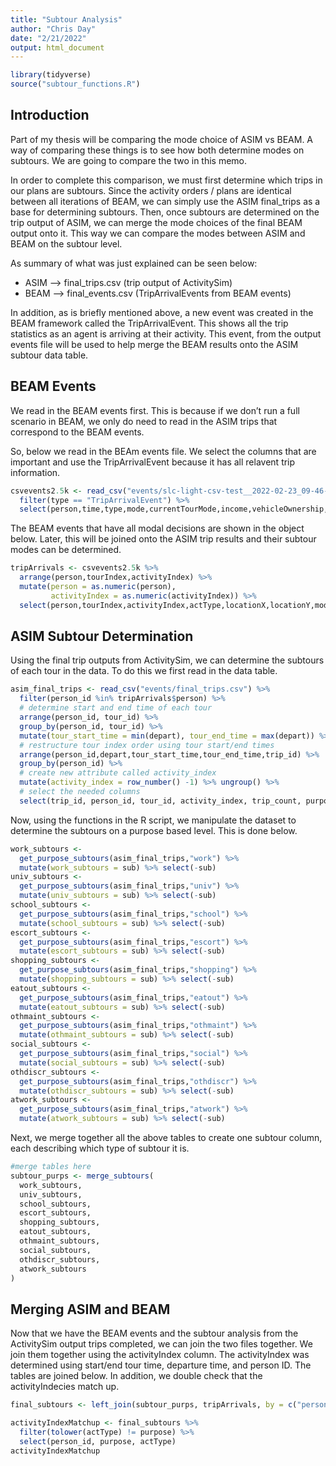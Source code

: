 ```yaml
---
title: "Subtour Analysis"
author: "Chris Day"
date: "2/21/2022"
output: html_document
---
```


```r
library(tidyverse)
source("subtour_functions.R")
```

## Introduction
Part of my thesis will be comparing the mode choice of ASIM vs BEAM. A way of comparing these things is to see how both determine modes on subtours. We are going to compare the two in this memo. 

In order to complete this comparison, we must first determine which trips in our plans are subtours. Since the activity orders / plans are identical between all iterations of BEAM, we can simply use the ASIM final_trips as a base for determining subtours. Then, once subtours are determined on the trip output of ASIM, we can merge the mode choices of the final BEAM output onto it. This way we can compare the modes between ASIM and BEAM on the subtour level.

As summary of what was just explained can be seen below:

  - ASIM --> final_trips.csv (trip output of ActivitySim)
  - BEAM --> final_events.csv (TripArrivalEvents from BEAM events)
  
In addition, as is briefly mentioned above, a new event was created in the BEAM framework called the TripArrivalEvent. This shows all the trip statistics as an agent is arriving at their activity. This event, from the output events file will be used to help merge the BEAM results onto the ASIM subtour data table. 


## BEAM Events
We read in the BEAM events first. This is because if we don't run a full scenario in BEAM, we only do need to read in the ASIM trips that correspond to the BEAM events.

So, below we read in the BEAm events file. We select the columns that are important and use the TripArrivalEvent because it has all relavent trip information.

```r
csvevents2.5k <- read_csv("events/slc-light-csv-test__2022-02-23_09-46-24_ytw/ITERS/it.1/1.events.csv", col_types = cols(.default = "c")) %>%
  filter(type == "TripArrivalEvent") %>%
  select(person,time,type,mode,currentTourMode,income,vehicleOwnership,length,tourIndex,tourPurpose,activityIndex,actType,locationX,locationY)
```

The BEAM events that have all modal decisions are shown in the object below. Later, this will be joined onto the ASIM trip results and their subtour modes can be determined. 

```r
tripArrivals <- csvevents2.5k %>%
  arrange(person,tourIndex,activityIndex) %>%
  mutate(person = as.numeric(person),
         activityIndex = as.numeric(activityIndex)) %>%
  select(person,tourIndex,activityIndex,actType,locationX,locationY,mode)
```

## ASIM Subtour Determination
Using the final trip outputs from ActivitySim, we can determine the subtours of each tour in the data. To do this we first read in the data table.

```r
asim_final_trips <- read_csv("events/final_trips.csv") %>%
  filter(person_id %in% tripArrivals$person) %>%
  # determine start and end time of each tour
  arrange(person_id, tour_id) %>%
  group_by(person_id, tour_id) %>%
  mutate(tour_start_time = min(depart), tour_end_time = max(depart)) %>% ungroup() %>%
  # restructure tour index order using tour start/end times
  arrange(person_id,depart,tour_start_time,tour_end_time,trip_id) %>% 
  group_by(person_id) %>%
  # create new attribute called activity_index
  mutate(activity_index = row_number() -1) %>% ungroup() %>%
  # select the needed columns
  select(trip_id, person_id, tour_id, activity_index, trip_count, purpose, origin, destination, trip_mode)
```

Now, using the functions in the R script, we manipulate the dataset to determine the subtours on a purpose based level. This is done below.

```r
work_subtours <- 
  get_purpose_subtours(asim_final_trips,"work") %>%
  mutate(work_subtours = sub) %>% select(-sub)
univ_subtours <- 
  get_purpose_subtours(asim_final_trips,"univ") %>%
  mutate(univ_subtours = sub) %>% select(-sub)
school_subtours <- 
  get_purpose_subtours(asim_final_trips,"school") %>%
  mutate(school_subtours = sub) %>% select(-sub)
escort_subtours <- 
  get_purpose_subtours(asim_final_trips,"escort") %>%
  mutate(escort_subtours = sub) %>% select(-sub)
shopping_subtours <-   
  get_purpose_subtours(asim_final_trips,"shopping") %>%
  mutate(shopping_subtours = sub) %>% select(-sub)
eatout_subtours <- 
  get_purpose_subtours(asim_final_trips,"eatout") %>%
  mutate(eatout_subtours = sub) %>% select(-sub)
othmaint_subtours <- 
  get_purpose_subtours(asim_final_trips,"othmaint") %>%
  mutate(othmaint_subtours = sub) %>% select(-sub)
social_subtours <- 
  get_purpose_subtours(asim_final_trips,"social") %>%
  mutate(social_subtours = sub) %>% select(-sub)
othdiscr_subtours <- 
  get_purpose_subtours(asim_final_trips,"othdiscr") %>%
  mutate(othdiscr_subtours = sub) %>% select(-sub)
atwork_subtours <- 
  get_purpose_subtours(asim_final_trips,"atwork") %>%
  mutate(atwork_subtours = sub) %>% select(-sub)
```

Next, we merge together all the above tables to create one subtour column, each describing which type of subtour it is. 

```r
#merge tables here
subtour_purps <- merge_subtours(
  work_subtours,
  univ_subtours,
  school_subtours,
  escort_subtours,
  shopping_subtours,
  eatout_subtours,
  othmaint_subtours,
  social_subtours,
  othdiscr_subtours,
  atwork_subtours
)
```

## Merging ASIM and BEAM
Now that we have the BEAM events and the subtour analysis from the ActivitySim output trips completed, we can join the two files together. We join them together using the activityIndex column. The activityIndex was determined using start/end tour time, departure time, and person ID. The tables are joined below. In addition, we double check that the activityIndecies match up. 

```r
final_subtours <- left_join(subtour_purps, tripArrivals, by = c("person_id" = "person","activity_index" = "activityIndex"))

activityIndexMatchup <- final_subtours %>%
  filter(tolower(actType) != purpose) %>%
  select(person_id, purpose, actType)
activityIndexMatchup
```


